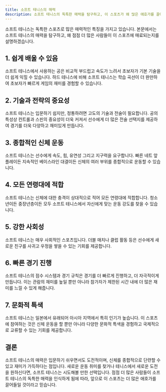 ```yaml
---
title: 소프트 테니스의 매력
description: 소프트 테니스의 독특한 매력을 탐구하고, 이 스포츠가 왜 많은 애호가를 끌어모으는지 알아보세요.
---
```


소프트 테니스는 독특한 스포츠로 많은 매력적인 특징을 가지고 있습니다. 본문에서는 소프트 테니스의 매력을 탐구하고, 왜 점점 더 많은 사람들이 이 스포츠에 매료되는지를 설명하겠습니다.

## 1. 쉽게 배울 수 있음

소프트 테니스에서 사용하는 공은 비교적 부드럽고 속도가 느려서 초보자가 기본 기술을 더 쉽게 익힐 수 있습니다. 하드 테니스에 비해 소프트 테니스는 학습 곡선이 더 완만하여 초보자가 빠르게 게임의 재미를 경험할 수 있습니다.

## 2. 기술과 전략의 중요성

소프트 테니스는 입문하기 쉽지만, 정통하려면 고도의 기술과 전술이 필요합니다. 공의 특성상 컨트롤과 스핀의 중요성이 더욱 커져서 선수에게 더 많은 전술 선택지를 제공하여 경기를 더욱 다양하고 재미있게 만듭니다.

## 3. 종합적인 신체 운동

소프트 테니스는 선수에게 속도, 힘, 유연성 그리고 지구력을 요구합니다. 빠른 네트 앞 플레이든 지속적인 베이스라인 대결이든 신체의 여러 부위를 종합적으로 운동할 수 있습니다.

## 4. 모든 연령대에 적합

소프트 테니스는 신체에 대한 충격이 상대적으로 적어 모든 연령대에 적합합니다. 청소년이든 중장년층이든 모두 소프트 테니스에서 자신에게 맞는 운동 강도를 찾을 수 있습니다.

## 5. 강한 사회성

소프트 테니스는 매우 사회적인 스포츠입니다. 더블 매치나 클럽 활동 등은 선수에게 새로운 친구를 사귀고 우정을 쌓을 수 있는 기회를 제공합니다.

## 6. 빠른 경기 진행

소프트 테니스의 점수 시스템과 경기 규칙은 경기를 더 빠르게 진행하고, 더 자극적이게 만듭니다. 이는 관람의 재미를 높일 뿐만 아니라 참가자가 제한된 시간 내에 더 많은 재미를 느낄 수 있게 해줍니다.

## 7. 문화적 특색

소프트 테니스는 일본에서 유래되어 아시아 지역에서 특히 인기가 높습니다. 이 스포츠에 참여하는 것은 신체 운동을 할 뿐만 아니라 다양한 문화적 특색을 경험하고 국제적으로 교류할 수 있는 기회를 제공합니다.

## 결론

소프트 테니스의 매력은 입문하기 쉬우면서도 도전적이며, 신체를 종합적으로 단련할 수 있고 재미가 가득하다는 점입니다. 새로운 운동 취미를 찾거나 테니스에서 새로운 도전을 원하신다면, 소프트 테니스는 시도해볼 만한 선택입니다. 점점 더 많은 사람들이 소프트 테니스의 독특한 매력을 인식하게 됨에 따라, 앞으로 이 스포츠는 더 많은 애호가를 끌어들일 것이라고 믿습니다.